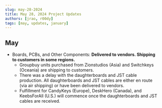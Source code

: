 ```yaml
---
slug: may-28-2024
title: May 28, 2024 Project Updates
authors: [jrao, r00dy]
tags: [may, updates, january]
---
```


## May

- Boards, PCBs, and Other Components: **Delivered to vendors. Shipping to customers in some regions.**
    - Groupbuy units purchased from Zionstudios (Asia) and Switchkeys (Oceania) are shipping to customers.
    - There was a delay with the daughterboards and JST cable production. All daughterboards and JST cables are either en route (via air shipping) or have been delivered to vendors.
    - Fulfillment for CandyKeys (Europe), DeskHero (Canada), and KeebsForAll (U.S.) will commence once the daughterboards and JST cables are received.